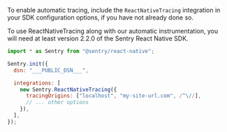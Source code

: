 To enable automatic tracing, include the `ReactNativeTracing` integration in your SDK configuration options, if you have not already done so.

<Alert level="Info" title="Minimum Version">
To use ReactNativeTracing along with our automatic instrumentation, you will need at least version 2.2.0 of the Sentry React Native SDK.
</Alert>

```javascript
import * as Sentry from "@sentry/react-native";

Sentry.init({
  dsn: "___PUBLIC_DSN___",

  integrations: [
    new Sentry.ReactNativeTracing({
      tracingOrigins: ["localhost", "my-site-url.com", /^\//],
      // ... other options
    }),
  ],
});
```
